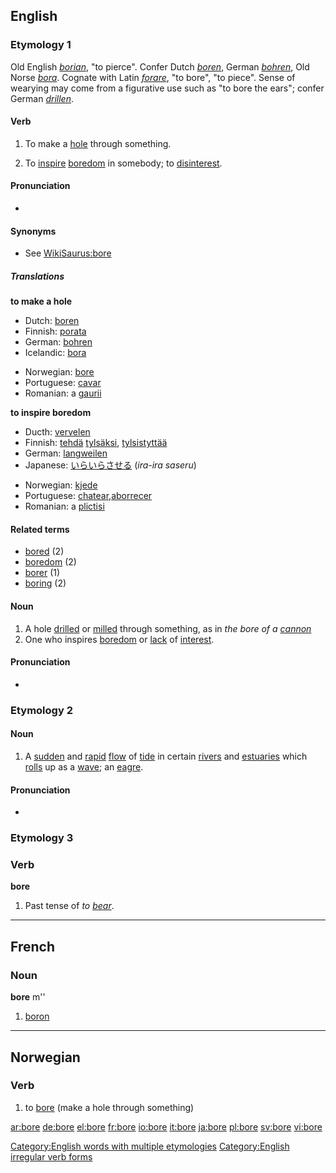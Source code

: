 ==English==
[[Category:English words with multiple etymologies]]
===Etymology 1===
Old English ''[[borian]]'', "to pierce". Confer Dutch ''[[boren]]'', German ''[[bohren]]'', Old Norse ''[[bora]]''. Cognate with Latin ''[[forare]]'', "to bore", "to piece". Sense of wearying may come from a figurative use such as "to bore the ears"; confer German ''[[drillen]]''.

====Verb====
{{en-verb|bor|ing}}

#{{transitive}} To make a [[hole]] through something.
#{{transitive}} To [[inspire]] [[boredom]] in somebody; to [[disinterest]].

====Pronunciation====
*{{IPA|/boʊr/; /boː/ before consonants, /boːr/ before vowels}}

====Synonyms====
*See [[WikiSaurus:bore]]

=====Translations=====
'''to make a hole'''
{{top}}
*Dutch: [[boren]]
*Finnish: [[porata]]
*German: [[bohren]]
*Icelandic: [[bora]]
{{mid}}
*Norwegian: [[#Norwegian|bore]]
*Portuguese: [[cavar]]
*Romanian: a [[gaurii]]
{{bottom}}

'''to inspire boredom'''
{{top}}
*Ducth: [[vervelen]]
*Finnish: [[tehdä]] [[tylsä]]ksi, [[tylsistyttää]]
*German: [[langweilen]]
*Japanese: [[いらいらさせる]] (''ira-ira saseru'')
{{mid}}
*Norwegian: [[kjede]]
*Portuguese: [[chatear]],[[aborrecer]]
*Romanian: a [[plictisi]]
{{bottom}}



====Related terms====
*[[bored]] (2)
*[[boredom]] (2)
*[[borer]] (1)
*[[boring]] (2)

==== Noun ====
{{en-noun}}

#A hole [[drill]]ed or [[mill]]ed through something, as in ''the bore of a [[cannon]]''
#One who inspires [[boredom]] or [[lack]] of [[interest]].

====Pronunciation====
*{{IPA|/boː/ before consonants, /boːr/ before vowles}}

===Etymology 2===

====Noun====
{{en-noun}}

#A [[sudden]] and [[rapid]] [[flow]] of [[tide]] in certain [[river]]s and [[estuaries]] which [[roll]]s up as a [[wave]]; an [[eagre]].

====Pronunciation====
*{{IPA|/boː/ before consonants, /boːr/ before vowles}}

===Etymology 3===

===Verb===
[[Category:English irregular verb forms]]
'''bore'''

# Past tense of ''to [[bear]]''.

----

==French==

===Noun===
'''bore''' m''

# [[boron]]

----

==Norwegian==

===Verb===
{{no-verb-1|bor}}
#to [[bore]] (make a hole through something)

[[ar:bore]]
[[de:bore]]
[[el:bore]]
[[fr:bore]]
[[io:bore]]
[[it:bore]]
[[ja:bore]]
[[pl:bore]]
[[sv:bore]]
[[vi:bore]]